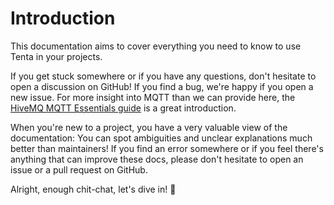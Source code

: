 # Introduction

This documentation aims to cover everything you need to know to use Tenta in your projects.

If you get stuck somewhere or if you have any questions, don't hesitate to open a discussion on GitHub! If you find a bug, we're happy if you open a new issue. For more insight into MQTT than we can provide here, the [HiveMQ MQTT Essentials guide](https://www.hivemq.com/mqtt-essentials/) is a great introduction.

When you're new to a project, you have a very valuable view of the documentation: You can spot ambiguities and unclear explanations much better than maintainers! If you find an error somewhere or if you feel there's anything that can improve these docs, please don't hesitate to open an issue or a pull request on GitHub.

Alright, enough chit-chat, let's dive in! 🤿
